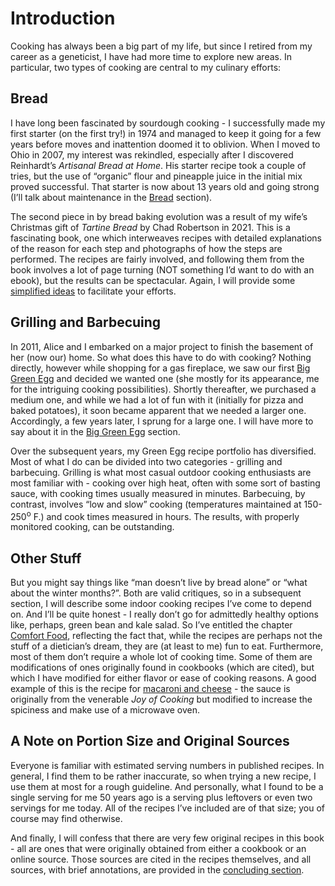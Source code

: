 
# Introduction 

Cooking has always been a big part of my life, but since I retired from my career as a geneticist, I have had more time to explore new areas.  In particular, two types of cooking are central to my culinary efforts:

## Bread

I have long been fascinated by sourdough cooking - I successfully made my first starter (on the first try!) in 1974 and managed to keep it going for a few years before moves and inattention doomed it to oblivion.  When I moved to Ohio in 2007, my interest was rekindled, especially after I discovered Reinhardt's *Artisanal Bread at Home*.  His starter recipe took a couple of tries, but the use of "organic" flour and pineapple juice in the initial mix proved successful.  That starter is now about 13 years old and going strong (I'll talk about maintenance in the [Bread](#bread) section).  

The second piece in by bread baking evolution was a result of my wife's Christmas gift of *Tartine Bread* by Chad Robertson in 2021.  This is a fascinating book, one which interweaves recipes with detailed explanations of the reason for each step and photographs of how the steps are performed.  The recipes are fairly involved, and following them from the book involves a lot of page turning (NOT something I'd want to do with an ebook), but the results can be spectacular.  Again, I will provide some [simplified ideas](#tartines) to facilitate your efforts.

## Grilling and Barbecuing

In 2011, Alice and I embarked on a major project to finish the basement of her (now our) home.  So what does this have to do with cooking?  Nothing directly, however while shopping for a gas fireplace, we saw our first [Big Green Egg](http://www.biggreenegg.com) and decided we wanted one (she mostly for its appearance, me for the intriguing cooking possibilities).  Shortly thereafter, we purchased a medium one, and while we had a lot of fun with it (initially for pizza and baked potatoes), it soon became apparent that we needed a larger one.  Accordingly, a few years later, I sprung for a large one.  I will have more to say about it in the [Big Green Egg](#bge) section.

Over the subsequent years, my Green Egg recipe portfolio has diversified.  Most of what I do can be divided into two categories - grilling and barbecuing.  Grilling is what most casual outdoor cooking enthusiasts are most familiar with - cooking over high heat, often with some sort of basting sauce, with cooking times usually measured in minutes.  Barbecuing, by contrast, involves "low and slow" cooking (temperatures maintained at 150-250^o^ F.) and cook times measured in hours.  The results, with properly monitored cooking, can be outstanding.


## Other Stuff

But you might say things like "man doesn't live by bread alone" or "what about the winter months?".  Both are valid critiques, so in a subsequent section, I will describe some indoor cooking recipes I've come to depend on.  And I'll be quite honest - I really don't go for admittedly healthy options like, perhaps, green bean and kale salad.  So I've entitled the chapter [Comfort Food](#comfort), reflecting the fact that, while the recipes are perhaps not the stuff of a dietician's dream, they are (at least to me) fun to eat.  Furthermore, most of them don't require a whole lot of cooking time. Some of them are modifications of ones originally found in cookbooks (which are cited), but which I have modified for either flavor or ease of cooking reasons.  A good example of this is the recipe for [macaroni and cheese](#mc) - the sauce is originally from the venerable *Joy of Cooking* but modified to increase the spiciness and make use of a microwave oven.

## A Note on Portion Size and Original Sources

Everyone is familiar with estimated serving numbers in published recipes.  In general, I find them to be rather inaccurate, so when trying a new recipe,  I use them at most for a rough guideline.  And personally, what I found to be a single serving for me 50 years ago is  a serving plus leftovers or even two servings for me today.  All of the recipes I've included are of that size; you of course may find otherwise.

And finally, I will confess that there are very few original recipes in this book - all are ones that were originally obtained from  either a cookbook or an online source. Those sources are cited in the recipes themselves, and all sources, with brief annotations, are provided in the [concluding section](#References). 




